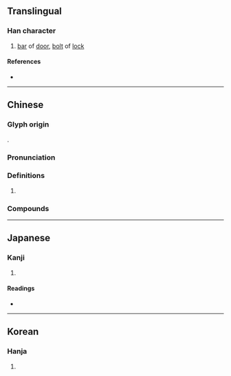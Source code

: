 {{character info/new}}
==Translingual==

===Han character===
{{Han char|rn=75|rad=木|as=09|sn=13|four=45944|canj=DNKQ|ids=⿰木建}}

# [[bar]] of [[door]], [[bolt]] of [[lock]]

====References====
* {{Han ref|kx=0539.180|dkj=15136|dj=0927.040|hdz=21240.020|uh=6957|ud=26967|bh=DDD4|bd=56788}}

----

==Chinese==
{{zh-forms}}

===Glyph origin===
{{Han etym}}
{{Han compound|木|t1=wood|建|ls=psc|c1=s|c2=p}}.

===Pronunciation===
{{zh-pron
|m=jiàn,jiǎn
|c=gin6,kin2
|mc=y
|oc=y
|ma=
|cat=n
}}

===Definitions===
{{zh-hanzi}}

# {{rfdef|zh}}

===Compounds===
{{zh-der|關楗}}

----

==Japanese==

===Kanji===
{{ja-kanji|grade=|rs=木09}}

# {{rfdef|ja|sort=木09}}

====Readings====
* {{ja-readings|on=[[けん]] (ken), [[ごん]] (gon)|kun=[[かんぬき]] (kannuki)}}

----

==Korean==

===Hanja===
{{ko-hanja|hangeul=건|eumhun=|rv=geon|mr=kŏn|y=ken}}

# {{rfdef|ko|sort=木09}}